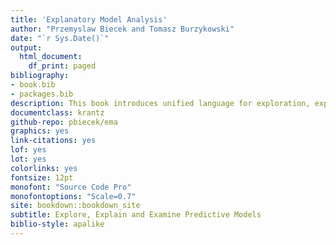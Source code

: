 ```yaml
--- 
title: 'Explanatory Model Analysis'
author: "Przemyslaw Biecek and Tomasz Burzykowski"
date: "`r Sys.Date()`"
output:
  html_document:
    df_print: paged
bibliography:
- book.bib
- packages.bib
description: This book introduces unified language for exploration, explanation and examination of predictive machine learning models.
documentclass: krantz
github-repo: pbiecek/ema
graphics: yes
link-citations: yes
lof: yes
lot: yes
colorlinks: yes
fontsize: 12pt
monofont: "Source Code Pro"
monofontoptions: "Scale=0.7"
site: bookdown::bookdown_site
subtitle: Explore, Explain and Examine Predictive Models
biblio-style: apalike
---
```

